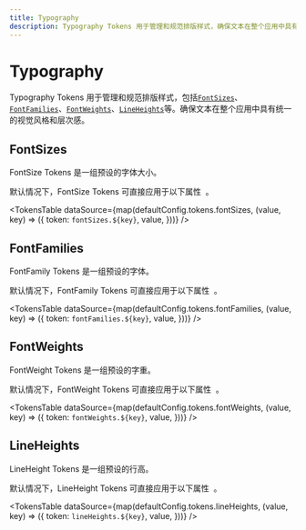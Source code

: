 ```yaml
---
title: Typography
description: Typography Tokens 用于管理和规范排版样式，确保文本在整个应用中具有统一的视觉风格和层次感。
---
```



# Typography

Typography Tokens 用于管理和规范排版样式，包括[`FontSizes`](#fontsizes)、[`FontFamilies`](#fontfamilies)、[`FontWeights`](#fontweights)、[`LineHeights`](#lineheights)等。确保文本在整个应用中具有统一的视觉风格和层次感。

## FontSizes

FontSize Tokens 是一组预设的字体大小。

<Callout type='info'>
  <span className='x:float-left'>
    默认情况下，FontSize Tokens 可直接应用于以下属性&nbsp;
  </span>
  <AvailableProps.FontSizes />
  <span>。</span>
</Callout>

<TokensTable
  dataSource={map(defaultConfig.tokens.fontSizes, (value, key) => ({
    token: `fontSizes.${key}`,
    value,
  }))}
/>

## FontFamilies

FontFamily Tokens 是一组预设的字体。

<Callout type='info'>
  <span className='x:float-left'>
    默认情况下，FontFamily Tokens 可直接应用于以下属性&nbsp;
  </span>
  <AvailableProps.FontFamilies />
  <span>。</span>
</Callout>

<TokensTable
  dataSource={map(defaultConfig.tokens.fontFamilies, (value, key) => ({
    token: `fontFamilies.${key}`,
    value,
  }))}
/>

## FontWeights

FontWeight Tokens 是一组预设的字重。

<Callout type='info'>
  <span className='x:float-left'>
    默认情况下，FontWeight Tokens 可直接应用于以下属性&nbsp;
  </span>
  <AvailableProps.FontWeights />
  <span>。</span>
</Callout>

<TokensTable
  dataSource={map(defaultConfig.tokens.fontWeights, (value, key) => ({
    token: `fontWeights.${key}`,
    value,
  }))}
/>

## LineHeights

LineHeight Tokens 是一组预设的行高。

<Callout type='info'>
  <span className='x:float-left'>
    默认情况下，LineHeight Tokens 可直接应用于以下属性&nbsp;
  </span>
  <AvailableProps.LineHeights />
  <span>。</span>
</Callout>

<TokensTable
  dataSource={map(defaultConfig.tokens.lineHeights, (value, key) => ({
    token: `lineHeights.${key}`,
    value,
  }))}
/>
